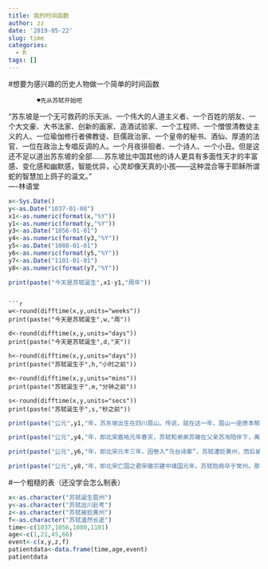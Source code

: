 ```yaml
---
title: 我的时间函数
author: zz
date: '2019-05-22'
slug: time
categories:
  - R
tags: []
---
```

#想要为感兴趣的历史人物做一个简单的时间函数

            ♥先从苏轼开始吧
"苏东坡是一个无可救药的乐天派、一个伟大的人道主义者、一个百姓的朋友、一个大文豪、大书法家、创新的画家、造酒试验家、一个工程师、一个憎恨清教徒主义的人、一位瑜伽修行者佛教徒、巨儒政治家、一个皇帝的秘书、酒仙、厚道的法官、一位在政治上专唱反调的人。一个月夜徘徊者、一个诗人、一个小丑。但是这还不足以道出苏东坡的全部……苏东坡比中国其他的诗人更具有多面性天才的丰富感、变化感和幽默感，智能优异，心灵却像天真的小孩——这种混合等于耶稣所谓蛇的智慧加上鸽子的温文。"   
                                                                      ----林语堂
                                                                      
                                                                      
```r
x<-Sys.Date()
y<-as.Date("1037-01-08")
x1<-as.numeric(format(x,"%Y"))
y1<-as.numeric(format(y,"%Y"))
y3<-as.Date("1056-01-01")
y4<-as.numeric(format(y3,"%Y"))
y5<-as.Date("1080-01-01")
y6<-as.numeric(format(y5,"%Y"))
y7<-as.Date("1101-01-01")
y8<-as.numeric(format(y7,"%Y"))

print(paste("今天是苏轼诞生",x1-y1,"周年"))
```
```

```r

w<-round(difftime(x,y,units="weeks"))
print(paste("今天是苏轼诞生",w,"周"))

d<-round(difftime(x,y,units="days"))
print(paste("今天是苏轼诞生",d,"天"))

h<-round(difftime(x,y,units="days"))
print(paste("苏轼诞生于",h,"小时之前"))

m<-round(difftime(x,y,units="mins"))
print(paste("苏轼诞生于",m,"分钟之前"))

s<-round(difftime(x,y,units="secs"))
print(paste("苏轼诞生于",s,"秒之前"))
```


```r
print(paste("公元",y1,"年，苏东坡出生在四川眉山。传说，就在这一年，眉山一座原本郁郁葱葱的大山，不知为何，突然花草凋零、树木枯萎。民间有言：”眉山出三苏，草木为之枯"))
```




```r
print(paste("公元",y4,"年，即北宋嘉祐元年春天，苏轼和弟弟苏辙在父亲苏洵陪伴下，离家出川，前往汴京参加科考.阴差阳错之下成为次年科考第二名"))

print(paste("公元",y6,"年，即北宋元丰三年，因卷入“乌台诗案”，苏轼遭贬黄州，而后被一贬再贬。这是苏轼仕途之“落”,际遇之悲，但我们的苏子向来不是因时运不齐而垂头丧气之人，正是在黄州，有了“竹杖芒鞋轻胜马，谁怕？一蓑烟雨任平生”，有了“突然浪起，掀舞一叶白头翁”，有了“人生如梦，一樽还酹江月”，降下了官阶，却升起了千古词人苏东坡。"))

print(paste("公元",y8,"年，即北宋亡国之君宋徽宗建中靖国元年，苏轼抱病卒于常州。那个生性放达、为人率真、好交友、好美食、好品茗，亦雅好游山林的苏子，作别了世间，慢慢隐入时间的画卷。斯人已逝，但其传达出的那份独一无二的精神品质从未败于岁月，而是时时刻刻在诸多国人心中闪耀。有人说，李白是仙，不染烟火于人间，而苏轼从始至终都在人间。不论岁月如何流转，他始终被时光记挂着，只因为他是苏子，是在人间行走的苏东坡。"))

```

#一个粗糙的表（还没学会怎么制表）

```r
x<-as.character("苏轼诞生眉州")
y<-as.character("苏轼出川赴考")
z<-as.character("苏轼被贬黄州")
f<-as.character("苏轼溘然长逝")
time<-c(1037,1056,1080,1101)
age<-c(1,21,45,66)
event<-c(x,y,z,f)
patientdata<-data.frame(time,age,event)
patientdata
```



